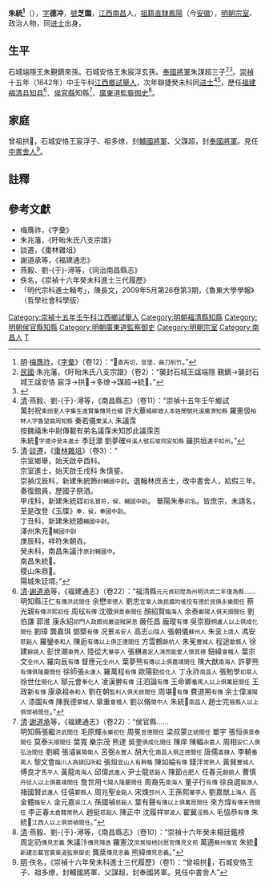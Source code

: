 {{CJK-New-Char|28B0E|ver=B}}
'''朱統{{ruby|𨬎|-{zh-cn:zhuì;zh-tw:ㄓㄨㄟˋ}-}}<ref>[[明|明]]·[[梅膺祚|梅膺祚]]，《[[字彙|字彙]]》（卷12）：“𨬎<small>直芮切，音墜，曲刀削竹</small>。”</ref>'''（{{bd|？||？||catIdx=Z朱}}），[[表字|字]]'''德冲'''，[[號|號]]'''芝園'''，[[江西等處承宣布政使司|江西]][[南昌縣|南昌]]人，[[祖籍|祖籍]][[南直隸|直隸]][[鳳陽|鳳陽]]（今[[安徽|安徽]]），[[明朝宗室|明朝宗室]]、政治人物，同[[进士|进士]]出身。

==生平==
石城端隱王朱覲鏑來孫。石城安恪王朱宸浮玄孫。[[奉國將軍|奉國將軍]]朱謀超三子<ref>[[中華民國|民國]]·朱兆藩，《盱眙朱氏八支宗譜》（卷2）：“襲封石城王諡端隱 覲鏑→襲封石城王諡安恪 宸浮→拱𣑁→多燎→謀超→統𨬎。”</ref><ref>{{Cite web |url=https://www.zupu.cn/zhpk/36096/view#page/371 |title=盱眙朱氏八支宗谱 10卷 |access-date=2020-10-30 |archive-date=2020-11-07 |archive-url=https://web.archive.org/web/20201107153829/https://www.zupu.cn/zhpk/36096/view#page/371 |dead-url=no }}</ref>。[[崇禎|崇禎]]十五年（1642年）中壬午科[[江西等處承宣布政使司|江西]][[鄉試|鄉試]][[舉人|舉人]]，次年聯捷癸未科同[[进士|进士]]<ref>[[清|清]]·燕毅、劉-{于}-潯等，《南昌縣志》（卷11）：“崇禎十五年壬午鄉試<br />萬封祝<small>東田里人字集生進賢集傳見仕績</small> 許大華<small>楊柳塘人本姓閔號托溪廣濟知縣</small> 羅憲伋<small>柏林人字魯望曲周知縣</small> 秦若儀<small>棠溪人</small> 朱議霂<br />按魏禧朱中尉傳載有弟名議霂未知卽此議霂否<br />朱統𨬎<small>字德沖癸未進士</small> 季廷灝 劉夢確<small>梓溪人號石坡同安知縣</small> 羅拱垣<small>連平知州</small>。”</ref><ref>[[清|清]]·[[談遷|談遷]]，《[[棗林雜俎|棗林雜俎]]》（卷3）：“<br />宗室鄉舉，始天啟辛酉科。<br />
宗室進士，始天啟壬戌科  朱慎䤰。<br />
崇禎戊辰科，新建朱統飾<small>封輔國中尉</small>。選翰林庶吉士，改中書舍人，給假三年。奏復館員，歷國子祭酒。<br />
甲戌科，新建朱統銍<small>初名寶符，侯，輔國中尉</small>。
華陽朱奉{{全局僻字|𮡶|⿰金伊}}<small>初名{{全局僻字|𮡶|⿰金伊}}</small>。皆庶宗，未請名，至是改登《玉牒》<small>奉{{全局僻字|𮡶|⿰金伊}}，侯，奉國中尉</small>。<br />
丁丑科，新建朱統鐼<small>輔國中尉</small>。<br />
澤州朱充𩼦<small>輔國中尉</small> <br />
庚辰科，祥符朱朝垚。<br />
癸未科，南昌朱議汴<small>原封輔國中</small>。<br />
南昌朱統𨬎。<br />
稷山朱鼎𡝫。<br />
陽城朱廷壻。”</ref>，歷任[[福建等處承宣布政使司|福建]][[福清县|福清县]][[知县|知县]]<ref>[[清|清]]·[[謝道承|謝道承]]等，《福建通志》（卷22）：“福清縣<small>元元貞初陞為州明洪武二年復為縣</small>……<br />明知縣汪仁<small>有傳洪武間任</small> 余懋<small>寧德人</small> 劉忠<small>宜章人詢民瘼均徭役有德於民俱永樂間任</small> 蔡光親<small>有傳洪熙初任</small> 周玹<small>有傳</small> 沈徵<small>俱景泰間任</small> 顏紹賢<small>臨海人</small> 余泰<small>鄱陽人俱天順間任</small> 劉伯謙 郭淮 康永紹<small>祁門人政頗尚嚴盜賊屏息</small> 嚴任昌 龐瑽<small>有傳</small> 吳崇嶽<small>桐盧人以上俱成化間任</small> 劉璋 龔嘉琪 鄧㮣<small>有傳</small> 况景<small>高安人</small> 高志<small>山陰人</small> 張朝儀<small>蘇州人</small> 朱衮<small>上虞人</small> 馮安<small>慈谿人</small> 羅鑾<small>泰和人</small> 陳逅<small>有傳以上俱正德間任</small> 方雲鶴<small>餘杭人</small> 朱冕<small>豐城人</small> 程途<small>歙縣人</small> 徐建<small>餘姚人</small> 彭世潮<small>東莞人</small> 陸從大<small>華亭人</small> 張楙<small>嘉定人清而能愛人懷其德</small> 鈕緯<small>會稽人</small> 葉宗文<small>全州人</small> 羅向辰<small>有傳</small> 督應元<small>全州人</small> 葉夢熊<small>有傳以上俱嘉靖間任</small> 陳大猷<small>南海人</small> 許夢熊<small>有傳俱隆慶間任</small> 徐師張<small>永康人</small> 羅萬程<small>有傳</small> 歐陽勁<small>從化人</small> 丁永祚<small>南昌人</small> 張勉學<small>如臯人</small> 徐世仕<small>開化人</small> 鄔元會<small>奉化人</small> 凌漢翀<small>有傳</small> 汪泗論<small>有傳</small> 王命卿<small>番禺人以上俱萬𢟍間任</small> 王政新<small>有傳</small> 康承祖<small>泰和人</small> 劉在朝<small>監利人俱天啟間任</small> 周堪𢋫<small>有傳</small> 費道用<small>有傳</small> 余士偉<small>漢陽人</small> 漆園<small>有傳</small> 陳我德<small>蒙城人</small> 章重<small>會稽人</small> 劉以脩<small>閬中人</small> 朱統𨬎<small>南昌人</small> 趙士完<small>掖縣人以上俱崇禎間任</small>。”</ref>、[[侯官縣|侯官縣]]知縣<ref>[[清|清]]·[[謝道承|謝道承]]等，《福建通志》（卷22）：“侯官縣……<br />明知縣張繼<small>洪武間任</small> 毛原輝<small>永樂初任</small> 周冕<small>宣德間任</small> 梁叔蒙<small>正統間任</small> 單宇 張恒<small>俱景泰間任</small> 莫泰<small>天順間任</small> 葉寬 樂宗茂 熊達 吳奎<small>俱成化間任</small> 陳庠 陳輻<small>永嘉人</small> 周相<small>安仁人俱弘治間任</small> 劉綱 張濬<small>襄陽衛人</small> 呂弼<small>永豐人</small> 胡大化<small>南昌人俱正德間任</small> 唐儒<small>直隸人</small> 李輈<small>番禺人</small> 黎文會<small>臨川人為獄囚所殺</small> 張烜<small>宜山人有幹略</small> 陳如綸<small>有傳</small> 錢泮<small>常熟人</small> 黃巽<small>豐城人</small> 傅良才<small>馬平人</small> 黃龍<small>南海人</small> 邱偉<small>武進人</small> 尹士龍<small>慈谿人</small> 陳節<small>合肥人</small> 任春元<small>餘姚人</small> 曹慎<small>丹徒人以上俱嘉靖間任</small> 詹世用<small>弋陽人隆慶間任</small> 周裔先<small>南海人</small> 董子行<small>有傳</small> 徐良選<small>龍游人</small> 褚國賢<small>武進人</small> 任僖<small>鄞縣人</small> 周兆聖<small>金谿人</small> 宋煉<small>邳州人</small> 王孫熙<small>華亭人</small> 劉嘉猷<small>上海人</small> 高金體<small>臨安人</small> 金元嘉<small>吳江人</small> 孫國禎<small>慈谿人</small> 葉有聲<small>有傳以上俱萬𢟍間任</small> 來方煒<small>有傳天啓間任</small> 李正春<small>太倉籍常熟人</small> 趙挺<small>慈谿人</small> 陳正中 沈履祥<small>寧波人</small> 翟翼<small>涇縣人</small> 毛恊恭<small>有傳</small>  朱統𨬎<small>江西人以上俱崇禎間任</small>。”</ref>、[[廣東等處承宣布政使司|廣東]]道[[監察御史|監察御史]]<ref>[[清|清]]·燕毅、劉-{于}-潯等，《南昌縣志》（卷10）：“崇禎十六年癸未楊廷鑑榜<br />周定礽<small>傳見忠義</small> 朱議汴<small>傳見隱逸</small> 羅憲汶<small>庶常授檢討𢟍官傳見文苑</small> 萬適<small>蘇州推官</small> 朱統𨬎<small>新建志載官廣東道監察御史</small> 龔棻<small>傳見忠義</small> 熊緯<small>傳見忠義</small>。”</ref>。

==家庭==
曾祖拱𣑁，石城安恪王宸浮子、祖多燎，封[[輔國將軍|輔國將軍]]、父謀超，封[[奉國將軍|奉國將軍]]。見任[[中書舍人|中書舍人]]<ref>[[明|明]]·佚名，《崇禎十六年癸未科進士三代履歷》（卷1）：“曾祖拱𣑁，石城安恪王子、祖多燎，封輔國將軍、父謀超，封奉國將軍。見任中書舍人”</ref>。

==註釋==
{{reflist|2}}

==參考文獻==
*梅膺祚，《字彙》
*朱兆藩，《盱眙朱氏八支宗譜》
*談遷，《棗林雜俎》
*謝道承等，《福建通志》
*燕毅、劉-{于}-潯等，《同治南昌縣志》
*佚名，《崇禎十六年癸未科進士三代履歷》
*「明代宗科進士輯考」，陳長文，2009年5月第26卷第3期，《魯東大學學報》（哲學社會科學版）

{{崇禎十六年癸未科殿試金榜}}
{{DEFAULTSORT:Zhu朱}}

[[Category:崇禎十五年壬午科江西鄉試舉人|Category:崇禎十五年壬午科江西鄉試舉人]]
[[Category:明朝福清縣知縣|Category:明朝福清縣知縣]]
[[Category:明朝侯官縣知縣|Category:明朝侯官縣知縣]]
[[Category:明朝廣東道監察御史|Category:明朝廣東道監察御史]]
[[Category:明朝宗室|Category:明朝宗室]]
[[Category:南昌人|Category:南昌人]]
[[Category:朱姓|T]]